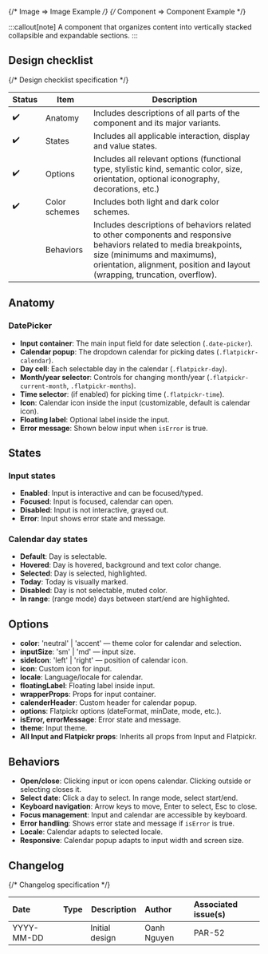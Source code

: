 
{/* Image => Image Example */}
{/* Component => Component Example */}

:::callout[note]
A component that organizes content into vertically stacked collapsible and expandable sections.
:::

## Design checklist <span id="design-checklist"></span>

{/* Design checklist specification */}

| Status | Item          | Description                                                                                                                                                                                                                       |
| ------ | ------------- | --------------------------------------------------------------------------------------------------------------------------------------------------------------------------------------------------------------------------------- |
| ✔️     | Anatomy       | Includes descriptions of all parts of the component and its major variants.                                                                                                                                                       |
| ✔️     | States        | Includes all applicable interaction, display and value states.                                                                                                                                                                    |
| ✔️     | Options       | Includes all relevant options (functional type, stylistic kind, semantic color, size, orientation, optional iconography, decorations, etc.)                                                                                       |
| ✔️     | Color schemes | Includes both light and dark color schemes.                                                                                                                                                                                       |
|        | Behaviors     | Includes descriptions of behaviors related to other components and responsive behaviors related to media breakpoints, size (minimums and maximums), orientation, alignment, position and layout (wrapping, truncation, overflow). |

## Anatomy <span id="anatomy"></span>

### DatePicker

- **Input container**: The main input field for date selection (`.date-picker`).
- **Calendar popup**: The dropdown calendar for picking dates (`.flatpickr-calendar`).
- **Day cell**: Each selectable day in the calendar (`.flatpickr-day`).
- **Month/year selector**: Controls for changing month/year (`.flatpickr-current-month`, `.flatpickr-months`).
- **Time selector**: (if enabled) for picking time (`.flatpickr-time`).
- **Icon**: Calendar icon inside the input (customizable, default is calendar icon).
- **Floating label**: Optional label inside the input.
- **Error message**: Shown below input when `isError` is true.

## States <span id="states"></span>

### Input states

- **Enabled**: Input is interactive and can be focused/typed.
- **Focused**: Input is focused, calendar can open.
- **Disabled**: Input is not interactive, grayed out.
- **Error**: Input shows error state and message.

### Calendar day states

- **Default**: Day is selectable.
- **Hovered**: Day is hovered, background and text color change.
- **Selected**: Day is selected, highlighted.
- **Today**: Today is visually marked.
- **Disabled**: Day is not selectable, muted color.
- **In range**: (range mode) days between start/end are highlighted.

## Options <span id="options"></span>

- **color**: 'neutral' | 'accent' — theme color for calendar and selection.
- **inputSize**: 'sm' | 'md' — input size.
- **sideIcon**: 'left' | 'right' — position of calendar icon.
- **icon**: Custom icon for input.
- **locale**: Language/locale for calendar.
- **floatingLabel**: Floating label inside input.
- **wrapperProps**: Props for input container.
- **calenderHeader**: Custom header for calendar popup.
- **options**: Flatpickr options (dateFormat, minDate, mode, etc.).
- **isError, errorMessage**: Error state and message.
- **theme**: Input theme.
- **All Input and Flatpickr props**: Inherits all props from Input and Flatpickr.

## Behaviors <span id="behaviors"></span>

- **Open/close**: Clicking input or icon opens calendar. Clicking outside or selecting closes it.
- **Select date**: Click a day to select. In range mode, select start/end.
- **Keyboard navigation**: Arrow keys to move, Enter to select, Esc to close.
- **Focus management**: Input and calendar are accessible by keyboard.
- **Error handling**: Shows error state and message if `isError` is true.
- **Locale**: Calendar adapts to selected locale.
- **Responsive**: Calendar popup adapts to input width and screen size.

## Changelog <span id="changelog"></span>

{/* Changelog specification */}

| Date       | Type                                                     | Description    | Author      | Associated issue(s) |
| :--------- | :------------------------------------------------------- | -------------- | :---------- | :------------------ |
| YYYY-MM-DD | <Badge size='sm' kind='glass' color='cyan' label="new"/> | Initial design | Oanh Nguyen | PAR-52              |
